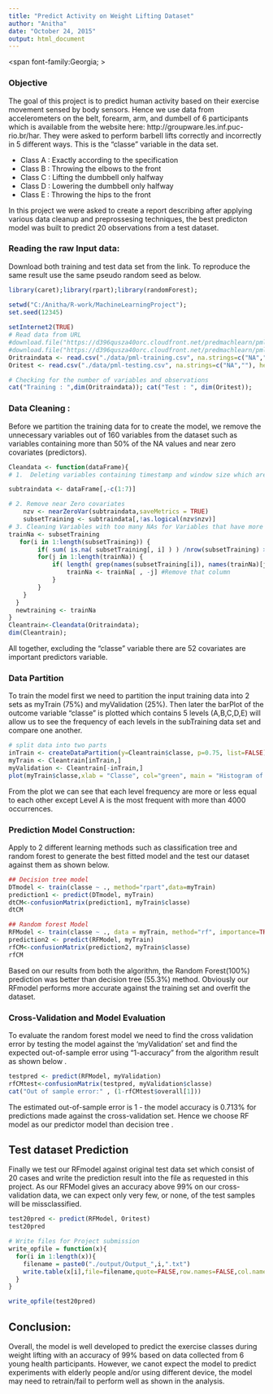 ```yaml
---
title: "Predict Activity on Weight Lifting Dataset"
author: "Anitha"
date: "October 24, 2015"
output: html_document
---
```

<span  font-family:Georgia; >

### Objective
The goal of this project is to predict human activity based on their exercise movement sensed by body sensors. Hence we use data from accelerometers on the belt, forearm, arm, and dumbell of 6 participants which is available from the website here: http://groupware.les.inf.puc-rio.br/har. They were asked to perform barbell lifts correctly and incorrectly in 5 different ways. This is the "classe" variable in the data set. 

- Class A : Exactly according to the specification
- Class B : Throwing the elbows to the front
- Class C : Lifting the dumbbell only halfway
- Class D : Lowering the dumbbell only halfway
- Class E : Throwing the hips to the front
</span>

In this project we were asked to create a report describing after applying various data cleanup and preprossesing techniques,  the best predicton model was built to predict 20 observations from a test dataset.  

### Reading the raw Input data:

Download both training and test data set from the link. To reproduce the same result use the same pseudo random seed as below. 

```r
library(caret);library(rpart);library(randomForest);

setwd("C:/Anitha/R-work/MachineLearningProject");
set.seed(12345)
 
setInternet2(TRUE)
# Read data from URL 
#download.file("https://d396qusza40orc.cloudfront.net/predmachlearn/pml-testing.csv", destfile="./data/pml-testing.csv", method= "auto")
#download.file("https://d396qusza40orc.cloudfront.net/predmachlearn/pml-training.csv", destfile="./data/pml-training.csv", method= "auto")
Oritraindata <- read.csv("./data/pml-training.csv", na.strings=c("NA",""), header=TRUE)
Oritest <- read.csv("./data/pml-testing.csv", na.strings=c("NA",""), header=TRUE)

# Checking for the number of variables and observations
cat("Training : ",dim(Oritraindata)); cat("Test : ", dim(Oritest));
```

### Data Cleaning :

Before we partition the training data for to create the model, we remove the unnecessary variables out of 160 variables from the dataset such as variables containing more than 50% of the NA values and near zero covariates (predictors).

```r
Cleandata <- function(dataFrame){
# 1.  Deleting variables containing timestamp and window size which are not used ( Columns 1 to 7)

subtraindata <- dataFrame[,-c(1:7)] 

# 2. Remove near Zero covariates  
    nzv <- nearZeroVar(subtraindata,saveMetrics = TRUE)
    subsetTraining <- subtraindata[,!as.logical(nzv$nzv)]
# 3. Cleaning Variables with too many NAs for Variables that have more than a 50% threshold of NA's 
trainNa <- subsetTraining  
   for(i in 1:length(subsetTraining)) {  
        if( sum( is.na( subsetTraining[, i] ) ) /nrow(subsetTraining) >= .5 ) { #if n?? NAs > 50% 
        for(j in 1:length(trainNa)) {
            if( length( grep(names(subsetTraining[i]), names(trainNa)[j]) ) ==1)  { 
                trainNa <- trainNa[ , -j] #Remove that column
            }   
        } 
    }
  }
  newtraining <- trainNa
}
Cleantrain<-Cleandata(Oritraindata);
dim(Cleantrain); 
```

All together, excluding the "classe" variable there are 52 covariates are important predictors variable. 

### Data Partition 
To train the model first we need to partition the input training data into 2 sets as myTrain (75%) and myValidation (25%). Then later the barPlot of the outcome variable "classe" is plotted which contains 5 levels (A,B,C,D,E)  will allow us to see the frequency of each levels in the subTraining data set and compare one another.

```r
# split data into two parts
inTrain <- createDataPartition(y=Cleantrain$classe, p=0.75, list=FALSE)
myTrain <- Cleantrain[inTrain,]
myValidation <- Cleantrain[-inTrain,]
plot(myTrain$classe,xlab = "Classe", col="green", main = "Histogram of Classe")
```

From the plot we can see that each level frequency are more or less equal to each other except Level A is the most frequent with more than 4000 occurrences.

### Prediction Model Construction: 
Apply to 2 different learning methods such as  classification tree  and random forest to generate the best fitted model and the test our dataset against them as shown below.

```r
## Decision tree model
DTmodel <- train(classe ~ ., method="rpart",data=myTrain)
prediction1 <- predict(DTmodel, myTrain)
dtCM<-confusionMatrix(prediction1, myTrain$classe)
dtCM

## Random forest Model
RFModel <- train(classe ~ ., data = myTrain, method="rf", importance=TRUE);
prediction2 <- predict(RFModel, myTrain)
rfCM<-confusionMatrix(prediction2, myTrain$classe)
rfCM
```

Based on our results from both the algorithm, the Random Forest(100%) prediction was better than decision tree (55.3%) method. Obviously our RFmodel performs more accurate against the training set and overfit the dataset. 

### Cross-Validation and Model Evaluation

To evaluate the random forest model we need to find the cross validation error by testing the model against the 'myValidation' set and find the expected out-of-sample error using  "1-accuracy" from the algorithm result as shown below .

```r
testpred <- predict(RFModel, myValidation)
rfCMtest<-confusionMatrix(testpred, myValidation$classe)
cat("Out of sample error:" , (1-rfCMtest$overall[1]))
```

The estimated out-of-sample error is 1 - the model accuracy is 0.713% for predictions made against the cross-validation set. Hence we choose RF model as our predictor model than decision tree .

## Test dataset Prediction

Finally we test our RFmodel against original test data set which consist of 20 cases and write the prediction result into the file as requested in this project. As our RFModel gives an accuracy above 99% on our cross-validation data, we can expect only very few, or none, of the test samples will be missclassified.

```r
test20pred <- predict(RFModel, Oritest)
test20pred

# Write files for Project submission
write_opfile = function(x){  
  for(i in 1:length(x)){
    filename = paste0("./output/Output_",i,".txt")
    write.table(x[i],file=filename,quote=FALSE,row.names=FALSE,col.names=FALSE)
  }
}

write_opfile(test20pred)

```

## Conclusion:

Overall, the model is well developed to predict the exercise classes during weight lifting with an accuracy of 99% based on data collected from 6 young health participants. However, we canot expect the model to predict experiments with elderly people and/or using different device, the model may need to retrain/fail to perform well as shown in the analysis.

</span>

